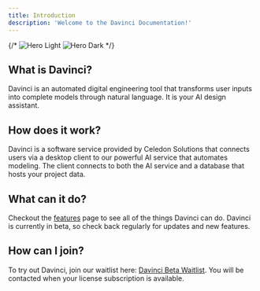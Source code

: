 ```yaml
---
title: Introduction
description: 'Welcome to the Davinci Documentation!'
---
```


{/* <img
  className="block dark:hidden"
  src="/logo/logo_large_bright.svg"
  alt="Hero Light"
/>
<img
  className="hidden dark:block"
  src="/logo/logo_large_dark.svg"
  alt="Hero Dark"
/> */}

## What is Davinci?

Davinci is an automated digital engineering tool that transforms user inputs into complete models through natural language. It is your AI design assistant. 

## How does it work?

Davinci is a software service provided by Celedon Solutions that connects users via a desktop client to our powerful AI service that automates modeling. The client connects to both the AI service and a database that hosts your project data.  

## What can it do?

Checkout the [features](/sections/overview/features) page to see all of the things Davinci can do. Davinci is currently in beta, so check back regularly for updates and new features.

## How can I join?

To try out Davinci, join our waitlist here: [Davinci Beta Waitlist](https://www.celedonsolutions.com/beta-waitlist). You will be contacted when your license subscription is available.